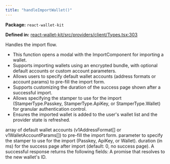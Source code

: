 ```yaml
---
title: "handleImportWallet()"
---
```



<p><strong>Package:</strong> <code>react-wallet-kit</code></p>

<p><strong>Defined in:</strong> <a href="https://github.com/tkhq/sdk/blob/main/packages/react-wallet-kit/src/providers/client/Types.tsx#L303">react-wallet-kit/src/providers/client/Types.tsx:303</a></p>

<H3Bordered text="Overview" />

Handles the import flow.

<ul>
  <li>This function opens a modal with the ImportComponent for importing a wallet.</li>
  <li>Supports importing wallets using an encrypted bundle, with optional default accounts or custom account parameters.</li>
  <li>Allows users to specify default wallet accounts (address formats or account params) to pre-fill the import form.</li>
  <li>Supports customizing the duration of the success page shown after a successful import.</li>
  <li>Allows specifying the stamper to use for the import (StamperType.Passkey, StamperType.ApiKey, or StamperType.Wallet) for granular authentication control.</li>
  <li>Ensures the imported wallet is added to the user's wallet list and the provider state is refreshed.</li>
</ul>

<H3Bordered text="Parameters" />

<ParamField body="params" type='object' required={false} path="params" >
  <Expandable title="params details">
    <NestedParam parentKey="params" childKey="defaultWalletAccounts" type='v1AddressFormat[] | v1WalletAccountParams[]' required={false}>
array of default wallet accounts (v1AddressFormat[] or v1WalletAccountParams[]) to pre-fill the import form.
</NestedParam>
    <NestedParam parentKey="params" childKey="stampWith" type='StamperType' required={false}>
parameter to specify the stamper to use for the import (Passkey, ApiKey, or Wallet).
</NestedParam>
    <NestedParam parentKey="params" childKey="successPageDuration" type='number' required={false}>
duration (in ms) for the success page after import (default: 0, no success page).
</NestedParam>
  </Expandable>
</ParamField>

<H3Bordered text="Response" />
A successful response returns the following fields:

<ResponseField name="returns" type="string" required={true}>
  A promise that resolves to the new wallet's ID.
</ResponseField>
